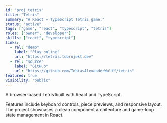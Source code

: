 ```yaml
---
id: "proj_tetris"
title: "Tetris"
summary: "A React + TypeScript Tetris game."
status: "active"
tags: ["game", "react", "typescript", "tetris"]
roles: ["owner", "developer"]
skills: ["react", "typescript"]
links:
  - rel: "demo"
    label: "Play online"
    url: "https://tetris.tobrojekt.dev"
  - rel: "source"
    label: "GitHub"
    url: "https://github.com/TobiasAlexanderWulff/tetris"
featured: true
visibility: "public"
---
```


A browser-based Tetris built with React and TypeScript.

Features include keyboard controls, piece previews, and responsive layout. The project showcases a clean component architecture and game-loop state management in React.

